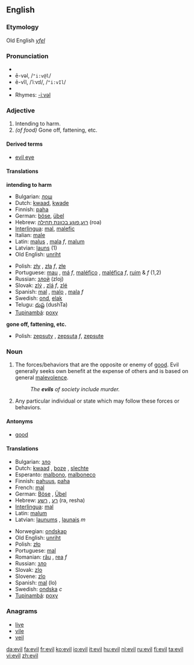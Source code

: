 ==English==

{{rank|agreement|ship|third|692|evil|outside|beside|worth}}

===Etymology===
Old English ''[[yfel]]''

===Pronunciation===
* {{IPA|/iːvəl/}}
* ē-vəl, /<tt>"i:v@l</tt>/
* ē-vĭl, /ˈiːvɪl/, /<tt>"i:vIl</tt>/
*{{audio|en-us-evil.ogg|Audio (US)}}
* Rhymes: [[Rhymes:English:-iːvəl|-iːvəl]]

===Adjective===
{{en-adj-more}}

# Intending to harm.
# ''(of food)'' Gone off, fattening, etc.

====Derived terms====
*[[evil eye]]

====Translations====
'''intending to harm'''
{{top}}
*Bulgarian: [[лош]] {{m}}
*Dutch: [[kwaad]], [[kwade]]
*Finnish: [[paha]]
*German: [[böse]], [[übel]]
*Hebrew: [[רוע]],[[פוגע בכוונת תחילה]] (roa)
*[[Interlingua]]: [[mal]], [[malefic]]
*Italian: [[male]] {{m}}
*Latin: [[malus]] {{m}}, [[mala]] ''f'', [[malum]] {{n}}
*Latvian: [[ļauns]] (1)
*Old English: [[unriht]]
{{mid}}
*Polish: [[zły]] {{m}}, [[zła]] ''f'', [[złe]] {{n}}
*Portuguese: [[mau]] {{m}}, [[má]] ''f'', [[maléfico]] {{m}}, [[maléfica]] ''f'', [[ruim]] {{m}} & ''f'' (1,2)
*Russian: [[злой]] (zloj) {{m}}
*Slovak: [[zlý]] {{m}}, [[zlý|zlá]] ''f'', [[zlý|zlé]] {{n}}
*Spanish: [[mal]] {{m}}, [[malo]] {{m}}, [[mala]] ''f''
*Swedish: [[ond]], [[elak]]
*Telugu: [[దుష్ట]] (dushTa)
*[[Tupinambá]]: [[poxy]]
{{bottom}}

'''gone off, fattening, etc.'''
{{top}}
{{mid}}
*Polish: [[zepsuty]] {{m}}, [[zepsuta]] ''f'', [[zepsute]] {{n}}
{{bottom}}

===Noun===
{{en-noun}} {{uncountable}}

# The forces/behaviors that are the opposite or enemy of [[good]].  Evil generally seeks own benefit at the expense of others and is based on general [[malevolence]].
#:''The '''evils''' of society include murder.''
# Any particular individual or state which may follow these forces or behaviors.

====Antonyms====
*[[good]]

====Translations====
{{rfc-trans}}
{{top}}
*Bulgarian: [[зло]] {{n}}
*Dutch: [[kwaad]] {{n}}, [[boze]] {{n}}, [[slechte]] {{n}}
*Esperanto: [[malbono]], [[malboneco]]
*Finnish: [[pahuus]], [[paha]]
*French: [[mal]] {{m}}
*German: [[Böse]] {{n}}, [[Übel]] {{n}}
*Hebrew: [[רע]] , [[רשע]] (ra, resha)
*[[Interlingua]]: [[mal]]
*Latin: [[malum]] {{n}}
*Latvian: [[ļaunums]] {{m}}, [[ļaunais]] ''m''
{{mid}}
*Norwegian: [[ondskap]] {{m}}
*Old English: [[unriht]]
*Polish: [[zło]] {{n}}
*Portuguese: [[mal]] {{m}}
*Romanian: [[rău]] {{m}}, [[rea]] ''f''
*Russian: [[зло]] {{n}}
*Slovak: [[zlo]] {{m}}
*Slovene: [[zlo]] {{n}}
*Spanish: [[mal]] {{m}} (lo)
*Swedish: [[ondska]] ''c''
*[[Tupinambá]]: [[poxy]]
{{bottom}}

===Anagrams===
*[[live]]
*[[vile]]
*[[veil]]

[[da:evil]]
[[fa:evil]]
[[fr:evil]]
[[ko:evil]]
[[io:evil]]
[[it:evil]]
[[hu:evil]]
[[nl:evil]]
[[ru:evil]]
[[fi:evil]]
[[ta:evil]]
[[vi:evil]]
[[zh:evil]]